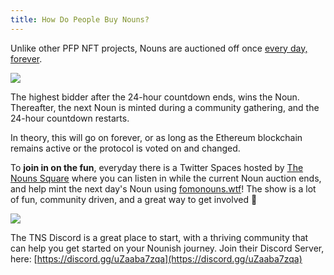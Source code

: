 ```yaml
---
title: How Do People Buy Nouns?
---
```


Unlike other PFP NFT projects, Nouns are auctioned off once [every day, forever](http://www.nouns.wtf).

![](/assets/nouns-auction-example.png)

The highest bidder after the 24-hour countdown ends, wins the Noun. Thereafter, the next Noun is minted during a community gathering, and the 24-hour countdown restarts.

In theory, this will go on forever, or as long as the Ethereum blockchain remains active or the protocol is voted on and changed.&#x20;

To **join in on the fun**, everyday there is a Twitter Spaces hosted by [The Nouns Square](https://twitter.com/thenounsquare) where you can listen in while the current Noun auction ends, and help mint the next day's Noun using [fomonouns.wtf](https://fomonouns.wtf/)! The show is a lot of fun, community driven, and a great way to get involved 🎉&#x20;

![](/assets/nounsquare-twitter.png)

The TNS Discord is a great place to start, with a thriving community that can help you get started on your Nounish journey. Join their Discord Server, here: [https://discord.gg/uZaaba7zqa](https://discord.gg/uZaaba7zqa)
